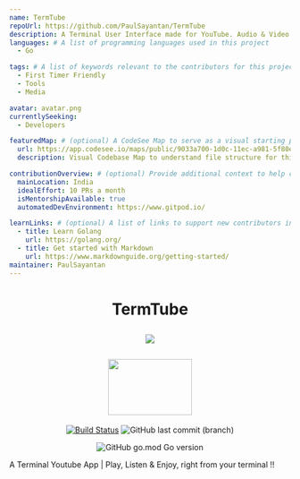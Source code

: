 ```yaml
---
name: TermTube
repoUrl: https://github.com/PaulSayantan/TermTube
description: A Terminal User Interface made for YouTube. Audio & Video Playback right from your Terminal.
languages: # A list of programming languages used in this project
  - Go

tags: # A list of keywords relevant to the contributors for this project
  - First Timer Friendly
  - Tools
  - Media

avatar: avatar.png
currentlySeeking:
  - Developers

featuredMap: # (optional) A CodeSee Map to serve as a visual starting point for contributors
  url: https://app.codesee.io/maps/public/9033a700-1d0c-11ec-a981-5f80e2c33b31
  description: Visual Codebase Map to understand file structure for this project

contributionOverview: # (optional) Provide additional context to help contributors match well with your project
  mainLocation: India
  idealEffort: 10 PRs a month
  isMentorshipAvailable: true
  automatedDevEnvironment: https://www.gitpod.io/

learnLinks: # (optional) A list of links to support new contributors in learning about your project and tech stack and culture / community
  - title: Learn Golang
    url: https://golang.org/
  - title: Get started with Markdown
    url: https://www.markdownguide.org/getting-started/
maintainer: PaulSayantan
---
```


<Overview>

<h1 align="center">TermTube

![](https://img.shields.io/badge/YouTube-Terminal%20App-black?logoColor=fc2803&style=for-the-badge&logo=youtube)

<img src="https://user-images.githubusercontent.com/53504602/92931573-454e8400-f461-11ea-904f-8fad59bb0d2a.gif" width="150" height="100"/>

</h1>

<div align="center">

[![Build Status](https://img.shields.io/endpoint.svg?url=https%3A%2F%2Factions-badge.atrox.dev%2FPaulSayantan%2Fyoutube-tui%2Fbadge%3Fref%3Dmaster&style=for-the-badge&color=green)](https://actions-badge.atrox.dev/PaulSayantan/youtube-tui/goto?ref=master)
![GitHub last commit (branch)](https://img.shields.io/github/last-commit/PaulSayantan/youtube-tui/master?style=for-the-badge&logo=github&color=orange)

![GitHub go.mod Go version](https://img.shields.io/github/go-mod/go-version/PaulSayantan/youtube-tui?style=for-the-badge&logo=go)
</div>

A Terminal Youtube App | Play, Listen &amp; Enjoy, right from your terminal !!

</Overview>
